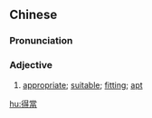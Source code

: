 {{also|得当}}
==Chinese==
{{zh-forms|s=得当}}

===Pronunciation===
{{zh-pron
|m=dédàng
|cat=a
}}

===Adjective===
{{zh-adj}}

# [[appropriate]]; [[suitable]]; [[fitting]]; [[apt]] {{gloss|of language, behaviour, methods, etc.}}
#: {{zh-x|方法 '''得{dé}當{dàng}'''|'''suitable''' method(s)}}

[[hu:得當]]